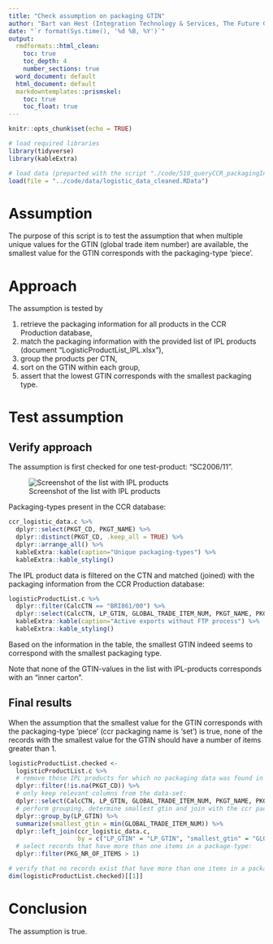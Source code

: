 ```yaml
---
title: "Check assumption on packaging GTIN"
author: "Bart van Hest (Integration Technology & Services, The Future Group)"
date: "`r format(Sys.time(), '%d %B, %Y')`"
output:
  rmdformats::html_clean:
    toc: true
    toc_depth: 4
    number_sections: true
  word_document: default
  html_document: default
  markdowntemplates::prismskel:
    toc: true
    toc_float: true
---
```


```r
knitr::opts_chunk$set(echo = TRUE)

# load required libraries
library(tidyverse)
library(kableExtra)

# load data (preparted with the script "./code/510_queryCCR_packagingInfo.R")
load(file = "../code/data/logistic_data_cleaned.RData")
```

# Assumption

The purpose of this script is to test the assumption that when multiple unique values for the GTIN (global trade item number) are available, the smallest value for the GTIN corresponds with the packaging-type 'piece'.


# Approach

The assumption is tested by

  1. retrieve the packaging information for all products in the CCR Production database,
  2. match the packaging information with the provided list of IPL products (document "LogisticProductList_IPL.xlsx"),
  3. group the products per CTN,
  4. sort on the GTIN within each group,
  5. assert that the lowest GTIN corresponds with the smallest packaging type.


# Test assumption

## Verify approach

The assumption is first checked for one test-product: "SC2006/11".

![Screenshot of the list with IPL products](./images/logisticInfo.png)

Packaging-types present in the CCR database:

```r
ccr_logistic_data.c %>%
  dplyr::select(PKGT_CD, PKGT_NAME) %>%
  dplyr::distinct(PKGT_CD, .keep_all = TRUE) %>%
  dplyr::arrange_all() %>%
  kableExtra::kable(caption="Unique packaging-types") %>%
  kableExtra::kable_styling()
```


The IPL product data is filtered on the CTN and matched (joined) with the packaging information from the CCR Production database:

```r
logisticProductList.c %>%
  dplyr::filter(CalcCTN == "BRI861/00") %>%
  dplyr::select(CalcCTN, LP_GTIN, GLOBAL_TRADE_ITEM_NUM, PKGT_NAME, PKG_NR_OF_ITEMS) %>%
  kableExtra::kable(caption="Active exports without FTP process") %>%
  kableExtra::kable_styling()
```

Based on the information in the table, the smallest GTIN indeed seems to correspond with the smallest packaging type.

Note that none of the GTIN-values in the list with IPL-products corresponds with an "inner carton".


## Final results

When the assumption that the smallest value for the GTIN corresponds with the packaging-type 'piece' (ccr packaging name is 'set') is true, none of the records with the smallest value for the GTIN should have a number of items greater than 1.


```r
logisticProductList.checked <-
  logisticProductList.c %>%
  # remove those IPL products for which no packaging data was found in CCR:
  dplyr::filter(!is.na(PKGT_CD)) %>% 
  # only keep relevant columns from the data-set:
  dplyr::select(CalcCTN, LP_GTIN, GLOBAL_TRADE_ITEM_NUM, PKGT_NAME, PKG_NR_OF_ITEMS) %>%
  # perform grouping, determine smallest gtin and join with the ccr package descriptions:
  dplyr::group_by(LP_GTIN) %>%
  summarize(smallest_gtin = min(GLOBAL_TRADE_ITEM_NUM)) %>%
  dplyr::left_join(ccr_logistic_data.c,
                   by = c("LP_GTIN" = "LP_GTIN", "smallest_gtin" = "GLOBAL_TRADE_ITEM_NUM")) %>%
  # select records that have more than one items in a package-type:
  dplyr::filter(PKG_NR_OF_ITEMS > 1)

# verify that no records exist that have more than one items in a package-type:
dim(logisticProductList.checked)[[1]]
```

# Conclusion

The assumption is true.